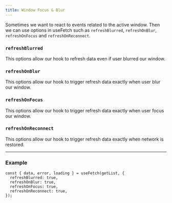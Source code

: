 ```yaml
---
title: Window Focus & Blur
---
```


Sometimes we want to react to events related to the active window. Then we can use options in useFetch such as
`refreshBlurred`, `refreshOnBlur`, `refreshOnFocus` and `refreshOnReconnect`.

### `refreshBlurred`

This options allow our hook to refresh data even if user blurred our window.

### `refreshOnBlur`

This options allow our hook to trigger refresh data exactly when user blur our window.

### `refreshOnFocus`

This options allow our hook to trigger refresh data exactly when user focus our window.

### `refreshOnReconnect`

This options allow our hook to trigger refresh data exactly when network is restored.

---

### Example

```tsx
const { data, error, loading } = useFetch(getList, {
  refreshBlurred: true,
  refreshOnBlur: true,
  refreshOnFocus: true,
  refreshOnReconnect: true,
});
```
